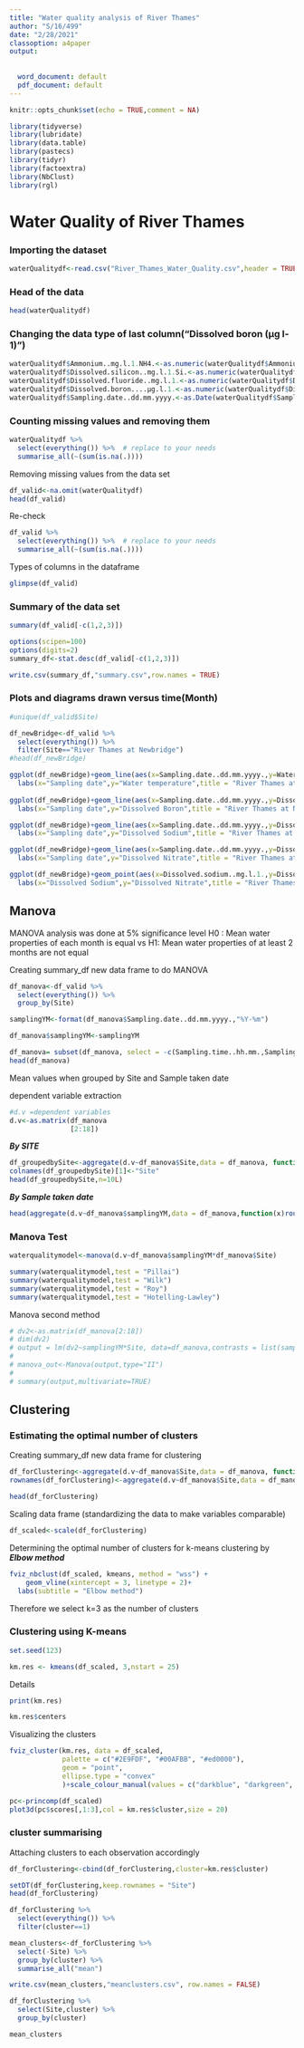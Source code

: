 ```yaml
---
title: "Water quality analysis of River Thames"
author: "S/16/499"
date: "2/28/2021"
classoption: a4paper
output:
  
  
  word_document: default
  pdf_document: default
---
```


```r
knitr::opts_chunk$set(echo = TRUE,comment = NA)
```

```r
library(tidyverse)
library(lubridate)
library(data.table)
library(pastecs)
library(tidyr)
library(factoextra)
library(NbClust)
library(rgl)
```

# Water Quality of River Thames


### Importing the dataset
```r
waterQualitydf<-read.csv("River_Thames_Water_Quality.csv",header = TRUE)
```

### Head of the data
```r
head(waterQualitydf)
```

### Changing the data type of last column("Dissolved boron (µg l-1)")
```r
waterQualitydf$Ammonium..mg.l.1.NH4.<-as.numeric(waterQualitydf$Ammonium..mg.l.1.NH4.)
waterQualitydf$Dissolved.silicon..mg.l.1.Si.<-as.numeric(waterQualitydf$Dissolved.silicon..mg.l.1.Si.)
waterQualitydf$Dissolved.fluoride..mg.l.1.<-as.numeric(waterQualitydf$Dissolved.fluoride..mg.l.1.)
waterQualitydf$Dissolved.boron....µg.l.1.<-as.numeric(waterQualitydf$Dissolved.boron....µg.l.1.)
waterQualitydf$Sampling.date..dd.mm.yyyy.<-as.Date(waterQualitydf$Sampling.date..dd.mm.yyyy.,format="%d/%m/%Y")
```

### Counting missing values and removing them
```r
waterQualitydf %>%
  select(everything()) %>%  # replace to your needs
  summarise_all(~(sum(is.na(.))))
```

Removing missing values from the data set
```r
df_valid<-na.omit(waterQualitydf)
head(df_valid)
```

Re-check
```r
df_valid %>%
  select(everything()) %>%  # replace to your needs
  summarise_all(~(sum(is.na(.))))
```

Types of columns in the dataframe
```r
glimpse(df_valid)
```

### Summary of the data set

```r
summary(df_valid[-c(1,2,3)])

options(scipen=100)
options(digits=2)
summary_df<-stat.desc(df_valid[-c(1,2,3)])

write.csv(summary_df,"summary.csv",row.names = TRUE)
```

### Plots and diagrams drawn versus time(Month)

```r

#unique(df_valid$Site)

df_newBridge<-df_valid %>%
  select(everything()) %>%
  filter(Site=="River Thames at Newbridge")
#head(df_newBridge) 

ggplot(df_newBridge)+geom_line(aes(x=Sampling.date..dd.mm.yyyy.,y=Water.temperature...C.),color="red2",size=1)+
  labs(x="Sampling date",y="Water temperature",title = "River Thames at Newbridge",subtitle = "Water temperature vs Sampling date")
                      
ggplot(df_newBridge)+geom_line(aes(x=Sampling.date..dd.mm.yyyy.,y=Dissolved.boron....µg.l.1.),color="red2",size=1)+
  labs(x="Sampling date",y="Dissolved Boron",title = "River Thames at Newbridge",subtitle = "Dissolved Boron vs Sampling date")

ggplot(df_newBridge)+geom_line(aes(x=Sampling.date..dd.mm.yyyy.,y=Dissolved.sodium..mg.l.1.),color="red2",size=1)+
  labs(x="Sampling date",y="Dissolved Sodium",title = "River Thames at Newbridge",subtitle = "Dissolved Sodium vs Sampling date")

ggplot(df_newBridge)+geom_line(aes(x=Sampling.date..dd.mm.yyyy.,y=Dissolved.nitrate......mg.l.1.NO3.),color="red2",size=1)+
  labs(x="Sampling date",y="Dissolved Nitrate",title = "River Thames at Newbridge",subtitle = "Dissolved Nitrate vs Sampling date")
```

```r
ggplot(df_newBridge)+geom_point(aes(x=Dissolved.sodium..mg.l.1.,y=Dissolved.nitrate......mg.l.1.NO3.),color="red2",size=1)+
  labs(x="Dissolved Sodium",y="Dissolved Nitrate",title = "River Thames at Newbridge",subtitle = "Dissolved Nitrate vs Dissolved Sodium")
```

## Manova
MANOVA analysis was done at 5% significance level
    H0 : Mean water properties of each month is equal
                vs
    H1: Mean water properties of at least 2 months are not equal

Creating summary_df new data frame to do MANOVA
```r
df_manova<-df_valid %>% 
  select(everything()) %>%
  group_by(Site)

samplingYM<-format(df_manova$Sampling.date..dd.mm.yyyy.,"%Y-%m")

df_manova$samplingYM<-samplingYM

df_manova= subset(df_manova, select = -c(Sampling.time..hh.mm.,Sampling.date..dd.mm.yyyy.) )
head(df_manova)
```

Mean values when grouped by Site and Sample taken date

dependent variable extraction
```r
#d.v =dependent variables
d.v<-as.matrix(df_manova
               [2:18])
```

***By SITE***
```r
df_groupedbySite<-aggregate(d.v~df_manova$Site,data = df_manova, function(x)round(mean(x),2))
colnames(df_groupedbySite)[1]<-"Site"
head(df_groupedbySite,n=10L)
```
***By Sample taken date***
```r
head(aggregate(d.v~df_manova$samplingYM,data = df_manova,function(x)round(mean(x),2)),n=10L)
```

### Manova Test
```r
waterqualitymodel<-manova(d.v~df_manova$samplingYM*df_manova$Site)

summary(waterqualitymodel,test = "Pillai")
summary(waterqualitymodel,test = "Wilk")
summary(waterqualitymodel,test = "Roy")
summary(waterqualitymodel,test = "Hotelling-Lawley")
```

Manova second method
```r
# dv2<-as.matrix(df_manova[2:18])
# dim(dv2)
# output = lm(dv2~samplingYM*Site, data=df_manova,contrasts = list(samplingYM=contr.sum,Site=contr.sum))
# 
# manova_out<-Manova(output,type="II")
# 
# summary(output,multivariate=TRUE)
```


## Clustering

### Estimating the optimal number of clusters

Creating summary_df new data frame for clustering
```r
df_forClustering<-aggregate(d.v~df_manova$Site,data = df_manova, function(x)round(mean(x),2))[,-1]
rownames(df_forClustering)<-aggregate(d.v~df_manova$Site,data = df_manova, function(x)round(mean(x),2))[,1]

head(df_forClustering)
```

Scaling data frame (standardizing the data to make variables comparable)
```r
df_scaled<-scale(df_forClustering)
```

Determining the optimal number of clusters for k-means clustering by ***Elbow method***
```r
fviz_nbclust(df_scaled, kmeans, method = "wss") +
    geom_vline(xintercept = 3, linetype = 2)+
  labs(subtitle = "Elbow method")
```

Therefore we select k=3 as the number of clusters

### Clustering using K-means
```r
set.seed(123)

km.res <- kmeans(df_scaled, 3,nstart = 25)
```

Details
```r
print(km.res)
```

```r
km.res$centers
```


Visualizing the clusters
```r
fviz_cluster(km.res, data = df_scaled,
             palette = c("#2E9FDF", "#00AFBB", "#ed0000"), 
             geom = "point",
             ellipse.type = "convex"
             )+scale_colour_manual(values = c("darkblue", "darkgreen", "red"))

pc<-princomp(df_scaled)
plot3d(pc$scores[,1:3],col = km.res$cluster,size = 20)
```


### cluster summarising

Attaching clusters to each observation accordingly
```r
df_forClustering<-cbind(df_forClustering,cluster=km.res$cluster)
```

```r
setDT(df_forClustering,keep.rownames = "Site")
head(df_forClustering)
```

```r
df_forClustering %>%
  select(everything()) %>%
  filter(cluster==1) 
```

```r
mean_clusters<-df_forClustering %>%
  select(-Site) %>%
  group_by(cluster) %>%
  summarise_all("mean")

write.csv(mean_clusters,"meanclusters.csv", row.names = FALSE)
```

```r
df_forClustering %>%
  select(Site,cluster) %>%
  group_by(cluster)
```

```r
mean_clusters
```

